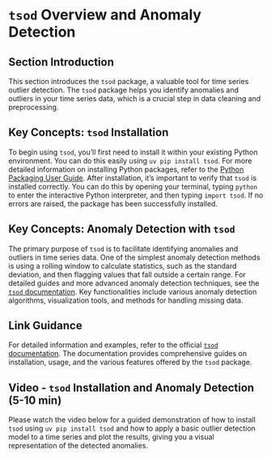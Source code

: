 # `tsod` Overview and Anomaly Detection

## Section Introduction

This section introduces the `tsod` package, a valuable tool for time series outlier detection. The `tsod` package helps you identify anomalies and outliers in your time series data, which is a crucial step in data cleaning and preprocessing.

## Key Concepts: `tsod` Installation

To begin using `tsod`, you'll first need to install it within your existing Python environment. You can do this easily using `uv pip install tsod`. For more detailed information on installing Python packages, refer to the [Python Packaging User Guide](https://packaging.python.org/en/latest/tutorials/installing-packages/). After installation, it's important to verify that `tsod` is installed correctly. You can do this by opening your terminal, typing `python` to enter the interactive Python interpreter, and then typing `import tsod`. If no errors are raised, the package has been successfully installed.

## Key Concepts: Anomaly Detection with `tsod`

The primary purpose of `tsod` is to facilitate identifying anomalies and outliers in time series data. One of the simplest anomaly detection methods is using a rolling window to calculate statistics, such as the standard deviation, and then flagging values that fall outside a certain range. For detailed guides and more advanced anomaly detection techniques, see the [`tsod` documentation](https://tsod.readthedocs.io/en/latest/). Key functionalities include various anomaly detection algorithms, visualization tools, and methods for handling missing data.

## Link Guidance

For detailed information and examples, refer to the official [`tsod` documentation](https://tsod.readthedocs.io/en/latest/). The documentation provides comprehensive guides on installation, usage, and the various features offered by the `tsod` package.

## Video - `tsod` Installation and Anomaly Detection (5-10 min)

Please watch the video below for a guided demonstration of how to install `tsod` using `uv pip install tsod` and how to apply a basic outlier detection model to a time series and plot the results, giving you a visual representation of the detected anomalies.